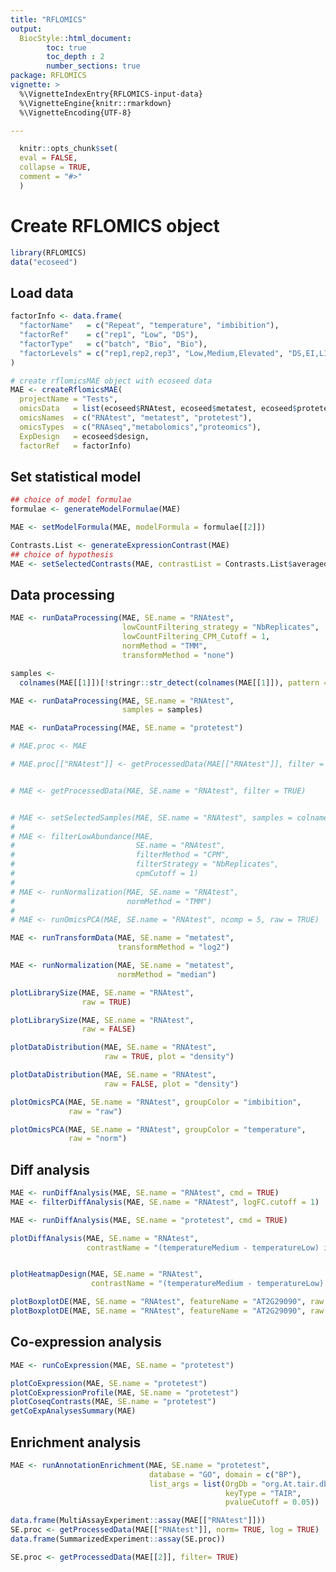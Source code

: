 ```yaml
---
title: "RFLOMICS"
output: 
  BiocStyle::html_document:
        toc: true
        toc_depth : 2
        number_sections: true
package: RFLOMICS
vignette: >
  %\VignetteIndexEntry{RFLOMICS-input-data}
  %\VignetteEngine{knitr::rmarkdown}
  %\VignetteEncoding{UTF-8}

---
```

  
  
```r
  knitr::opts_chunk$set(
  eval = FALSE,
  collapse = TRUE, 
  comment = "#>"
  )
```
  
# Create RFLOMICS object
  
```r
library(RFLOMICS)
data("ecoseed")
```

## Load data
```r

factorInfo <- data.frame(
  "factorName"   = c("Repeat", "temperature", "imbibition"),
  "factorRef"    = c("rep1", "Low", "DS"),
  "factorType"   = c("batch", "Bio", "Bio"),
  "factorLevels" = c("rep1,rep2,rep3", "Low,Medium,Elevated", "DS,EI,LI")
)

# create rflomicsMAE object with ecoseed data
MAE <- createRflomicsMAE(
  projectName = "Tests",
  omicsData   = list(ecoseed$RNAtest, ecoseed$metatest, ecoseed$protetest),
  omicsNames  = c("RNAtest", "metatest", "protetest"),
  omicsTypes  = c("RNAseq","metabolomics","proteomics"),
  ExpDesign   = ecoseed$design,
  factorRef   = factorInfo)
```

## Set statistical model
```r
## choice of model formulae
formulae <- generateModelFormulae(MAE)

MAE <- setModelFormula(MAE, modelFormula = formulae[[2]])
```

```r
Contrasts.List <- generateExpressionContrast(MAE)
## choice of hypothesis
MAE <- setSelectedContrasts(MAE, contrastList = Contrasts.List$averaged)
```

## Data processing
```r
MAE <- runDataProcessing(MAE, SE.name = "RNAtest",
                         lowCountFiltering_strategy = "NbReplicates",
                         lowCountFiltering_CPM_Cutoff = 1,
                         normMethod = "TMM",
                         transformMethod = "none")

samples <- 
  colnames(MAE[[1]])[!stringr::str_detect(colnames(MAE[[1]]), pattern = "Elevated")]

MAE <- runDataProcessing(MAE, SE.name = "RNAtest",
                         samples = samples)

MAE <- runDataProcessing(MAE, SE.name = "protetest")

# MAE.proc <- MAE

# MAE.proc[["RNAtest"]] <- getProcessedData(MAE[["RNAtest"]], filter = TRUE)


# MAE <- getProcessedData(MAE, SE.name = "RNAtest", filter = TRUE)


# MAE <- setSelectedSamples(MAE, SE.name = "RNAtest", samples = colnames(MAE[["RNAtest"]])[-1])
# 
# MAE <- filterLowAbundance(MAE, 
#                           SE.name = "RNAtest", 
#                           filterMethod = "CPM",
#                           filterStrategy = "NbReplicates", 
#                           cpmCutoff = 1)
# 
# MAE <- runNormalization(MAE, SE.name = "RNAtest", 
#                         normMethod = "TMM")
# 
# MAE <- runOmicsPCA(MAE, SE.name = "RNAtest", ncomp = 5, raw = TRUE)

```

```r
MAE <- runTransformData(MAE, SE.name = "metatest", 
                        transformMethod = "log2")

MAE <- runNormalization(MAE, SE.name = "metatest", 
                        normMethod = "median")

```


```r
plotLibrarySize(MAE, SE.name = "RNAtest",
                raw = TRUE)

plotLibrarySize(MAE, SE.name = "RNAtest",
                raw = FALSE)
```


```r
plotDataDistribution(MAE, SE.name = "RNAtest",
                     raw = TRUE, plot = "density")

plotDataDistribution(MAE, SE.name = "RNAtest",
                     raw = FALSE, plot = "density")
```

```r

plotOmicsPCA(MAE, SE.name = "RNAtest", groupColor = "imbibition",
             raw = "raw")

plotOmicsPCA(MAE, SE.name = "RNAtest", groupColor = "temperature",
             raw = "norm")
```


## Diff analysis
```r

MAE <- runDiffAnalysis(MAE, SE.name = "RNAtest", cmd = TRUE)
MAE <- filterDiffAnalysis(MAE, SE.name = "RNAtest", logFC.cutoff = 1)

MAE <- runDiffAnalysis(MAE, SE.name = "protetest", cmd = TRUE)

```

```r
plotDiffAnalysis(MAE, SE.name = "RNAtest",
                 contrastName = "(temperatureMedium - temperatureLow) in mean")


plotHeatmapDesign(MAE, SE.name = "RNAtest",
                  contrastName = "(temperatureMedium - temperatureLow) in mean")

plotBoxplotDE(MAE, SE.name = "RNAtest", featureName = "AT2G29090", raw = TRUE)
plotBoxplotDE(MAE, SE.name = "RNAtest", featureName = "AT2G29090", raw = FALSE)
```

## Co-expression analysis

```r
MAE <- runCoExpression(MAE, SE.name = "protetest")

plotCoExpression(MAE, SE.name = "protetest")
plotCoExpressionProfile(MAE, SE.name = "protetest")
plotCoseqContrasts(MAE, SE.name = "protetest")
getCoExpAnalysesSummary(MAE)
```



## Enrichment analysis

```r
MAE <- runAnnotationEnrichment(MAE, SE.name = "protetest", 
                               database = "GO", domain = c("BP"),
                               list_args = list(OrgDb = "org.At.tair.db",
                                                keyType = "TAIR",
                                                pvalueCutoff = 0.05))
```




```r
data.frame(MultiAssayExperiment::assay(MAE[["RNAtest"]]))
SE.proc <- getProcessedData(MAE[["RNAtest"]], norm= TRUE, log = TRUE)
data.frame(SummarizedExperiment::assay(SE.proc))
```


```r
SE.proc <- getProcessedData(MAE[[2]], filter= TRUE)
```

